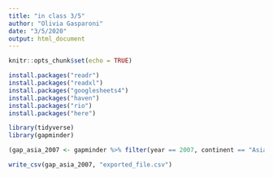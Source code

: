 ```yaml
---
title: "in class 3/5"
author: "Olivia Gasparoni"
date: "3/5/2020"
output: html_document
---
```


```r
knitr::opts_chunk$set(echo = TRUE)
```

```r
install.packages("readr")
install.packages("readxl")
install.packages("googlesheets4")
install.packages("haven")
install.packages("rio")
install.packages("here")

library(tidyverse)
library(gapminder)
```

```r
(gap_asia_2007 <- gapminder %>% filter(year == 2007, continent == "Asia"))
```

```r
write_csv(gap_asia_2007, "exported_file.csv")
```


